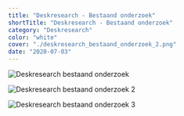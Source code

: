 ```yaml
---
title: "Deskresearch - Bestaand onderzoek"
shortTitle: "Deskresearch - Bestaand onderzoek"
category: "Deskresearch"
color: "white"
cover: "./deskresearch_bestaand_onderzoek_2.png"
date: "2020-07-03"
---
```


![Deskresearch bestaand onderzoek](http://localhost:8000/images/stappen/deskresearch_bestaand_onderzoek/deskresearch_bestaand_onderzoek.png "Deskresearch bestaand onderzoek")

![Deskresearch bestaand onderzoek 2](http://localhost:8000/images/stappen/deskresearch_bestaand_onderzoek/deskresearch_bestaand_onderzoek_2.png "Deskresearch bestaand onderzoek 2")

![Deskresearch bestaand onderzoek 3](http://localhost:8000/images/stappen/deskresearch_bestaand_onderzoek/deskresearch_bestaand_onderzoek_3.png "Deskresearch bestaand onderzoek 3")
